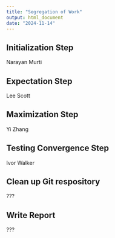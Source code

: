 ```yaml
---
title: "Segregation of Work"
output: html_document
date: "2024-11-14"
---
```


## Initialization Step
Narayan Murti

## Expectation Step
Lee Scott

## Maximization Step
Yi Zhang

## Testing Convergence Step
Ivor Walker

## Clean up Git respository
???

## Write Report
???
